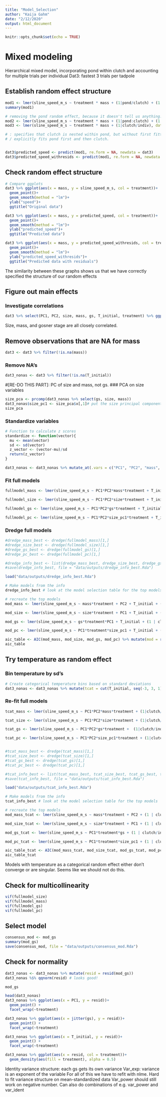 ```yaml
---
title: "Model_Selection"
author: "Kaija Gahm"
date: "2/12/2020"
output: html_document
---
```


```r
knitr::opts_chunk$set(echo = TRUE)
```

# Mixed modeling
Hierarchical mixed model, incorporating pond within clutch and accounting for multiple trials per individual
Dat3: fastest 3 trials per tadpole

## Establish random effect structure
```r
mod1 <- lmer(sline_speed_m_s ~ treatment * mass + (1|pond/clutch) + (1|indiv), data = dat3)
summary(mod1)

# removing the pond random effect, because it doesn't tell us anything. In fact, we need to do this to get a non-singular fit.
mod2 <- lmer(sline_speed_m_s ~ treatment * mass + (1|pond:clutch) + (1|indiv), data = dat3)
mod3 <- lmer(sline_speed_m_s ~ treatment * mass + (1|clutch/indiv), data = dat3) # use this syntax, but remember that clutch already accounts for being nested within pond. 

# : specifies that clutch is nested within pond, but without first fitting pond (since we discovered we don't need to)
# / explicitly fits pond first and then clutch.


dat3$predicted_speed <- predict(mod1, re.form = NA, newdata = dat3)
dat3$predicted_speed_withresids <- predict(mod1, re.form = NA, newdata = dat3) + resid(mod1, newdata = dat3)
```

## Check random effect structure
```r
# Compare ggplots
dat3 %>% ggplot(aes(x = mass, y = sline_speed_m_s, col = treatment))+
  geom_point()+
  geom_smooth(method = "lm")+
  ylab("speed")+
  ggtitle("Original data")

dat3 %>% ggplot(aes(x = mass, y = predicted_speed, col = treatment))+
  geom_point()+
  geom_smooth(method = "lm")+
  ylab("predicted_speed")+
  ggtitle("Predicted data")

dat3 %>% ggplot(aes(x = mass, y = predicted_speed_withresids, col = treatment))+
  geom_point()+
  geom_smooth(method = "lm")+
  ylab("predicted_speed_withresids")+
  ggtitle("Predicted data with residuals")
```
The similarity between these graphs shows us that we have correctly specified the structure of our random effects


## Figure out main effects
### Investigate correlations
```r
dat3 %>% select(PC1, PC2, size, mass, gs, T_initial, treatment) %>% ggpairs()
```
Size, mass, and gosner stage are all closely correlated. 

## Remove observations that are NA for mass
```r
dat3 <- dat3 %>% filter(!is.na(mass))
```

### Remove NA's
```r
dat3_nonas <- dat3 %>% filter(!is.na(T_initial))
```

#[RE-DO THIS PART]: PC of size and mass, not gs. 
### PCA on size variables
```r
size_pca <- prcomp(dat3_nonas %>% select(gs, size, mass))
dat3_nonas$size_pc1 <- size_pca$x[,1]# put the size principal component into the data frame
size_pca
```

### Standardize variables
```r
# Function to calculate z scores
standardize <- function(vector){
  mu <- mean(vector)
  sd <- sd(vector)
  z_vector <- (vector-mu)/sd
  return(z_vector)
}

dat3_nonas <- dat3_nonas %>% mutate_at(.vars = c("PC1", "PC2", "mass", "size", "gs", "size_pc1", "T_initial"), standardize)
```


### Fit full models
```r
fullmodel_mass <- lmer(sline_speed_m_s ~ PC1*PC2*mass*treatment + T_initial + (1|clutch/indiv), data = dat3_nonas, na.action = "na.fail", REML = FALSE) 

fullmodel_size <- lmer(sline_speed_m_s ~ PC1*PC2*size*treatment + T_initial + (1|clutch/indiv), data = dat3_nonas, na.action = "na.fail", REML = FALSE)

fullmodel_gs <- lmer(sline_speed_m_s ~ PC1*PC2*gs*treatment + T_initial + (1|clutch/indiv), data = dat3_nonas, na.action = "na.fail", REML = FALSE) # SINGULAR

fullmodel_pc <- lmer(sline_speed_m_s ~ PC1*PC2*size_pc1*treatment + T_initial + (1|clutch/indiv), data = dat3_nonas, na.action = "na.fail", REML = FALSE) # SINGULAR
```



### Dredge full models
```r
#dredge_mass_best <- dredge(fullmodel_mass)[1,]
#dredge_size_best <- dredge(fullmodel_size)[1,]
#dredge_gs_best <- dredge(fullmodel_gs)[1,]
#dredge_pc_best <- dredge(fullmodel_pc)[1,]

#dredge_info_best <- list(dredge_mass_best, dredge_size_best, dredge_gs_best, dredge_pc_best)
#save(dredge_info_best, file = "data/outputs/dredge_info_best.Rda")

load("data/outputs/dredge_info_best.Rda")

# Make models from the info
dredge_info_best # look at the model selection table for the top models

# recreate the top models
mod_mass <- lmer(sline_speed_m_s ~ mass*treatment + PC2 + T_initial + (1 | clutch/indiv), data = dat3_nonas)

mod_size <- lmer(sline_speed_m_s ~ size*treatment + PC1 + T_initial + (1 | clutch/indiv), data = dat3_nonas)

mod_gs <- lmer(sline_speed_m_s ~ gs*treatment*PC1 + T_initial + (1 | clutch/indiv), data = dat3_nonas)

mod_pc <- lmer(sline_speed_m_s ~ PC1*treatment*size_pc1 + T_initial + (1 | clutch/indiv), data = dat3_nonas) # this one is singular

aic_table <- AIC(mod_mass, mod_size, mod_gs, mod_pc) %>% mutate(mod = row.names(.)) %>% arrange(AIC)
aic_table
```


## Try temperature as random effect
### Bin temperature by sd's
```r
# Create categorical temperature bins based on standard deviations
dat3_nonas <- dat3_nonas %>% mutate(tcat = cut(T_initial, seq(-3, 3, 1), right = FALSE, labels = c(1:6)))
```

### Re-fit full models
```r
tcat_mass <- lmer(sline_speed_m_s ~ PC1*PC2*mass*treatment + (1|clutch/indiv) + (1|tcat), data = dat3_nonas, na.action = "na.fail", REML = FALSE) # FAILED TO CONVERGE

tcat_size <- lmer(sline_speed_m_s ~ PC1*PC2*size*treatment + (1|clutch/indiv) + (1|tcat), data = dat3_nonas, na.action = "na.fail", REML = FALSE)

tcat_gs <- lmer(sline_speed_m_s ~ PC1*PC2*gs*treatment +  (1|clutch/indiv) + (1|tcat), data = dat3_nonas, na.action = "na.fail", REML = FALSE) # SINGULAR

tcat_pc <- lmer(sline_speed_m_s ~ PC1*PC2*size_pc1*treatment + (1|clutch/indiv) + (1|tcat), data = dat3_nonas, na.action = "na.fail", REML = FALSE) # SINGULAR


#tcat_mass_best <- dredge(tcat_mass)[1,]
#tcat_size_best <- dredge(tcat_size)[1,]
#tcat_gs_best <- dredge(tcat_gs)[1,]
#tcat_pc_best <- dredge(tcat_pc)[1,]

#tcat_info_best <- list(tcat_mass_best, tcat_size_best, tcat_gs_best, tcat_pc_best)
#save(tcat_info_best, file = "data/outputs/tcat_info_best.Rda")

load("data/outputs/tcat_info_best.Rda")

# Make models from the info
tcat_info_best # look at the model selection table for the top models

# recreate the top models
mod_mass_tcat <- lmer(sline_speed_m_s ~ mass*treatment + PC2 + (1 | clutch/indiv) + (1 | tcat), data = dat3_nonas) # failed to converge

mod_size_tcat <- lmer(sline_speed_m_s ~ size*treatment + PC1 + (1 | clutch/indiv) + (1 | tcat), data = dat3_nonas) # is singular

mod_gs_tcat <- lmer(sline_speed_m_s ~ PC1*treatment*gs + (1 | clutch/indiv) + (1 | tcat), data = dat3_nonas) # is singular

mod_pc_tcat <- lmer(sline_speed_m_s ~ PC1*treatment*size_pc1 + (1 | clutch/indiv) + (1 | tcat), data = dat3_nonas) # is singular

aic_table_tcat <- AIC(mod_mass_tcat, mod_size_tcat, mod_gs_tcat, mod_pc_tcat) %>% mutate(mod = row.names(.)) %>% arrange(AIC)
aic_table_tcat
```


Models with temperature as a categorical random effect either don't converge or are singular. Seems like we should not do this.

## Check for multicollinearity
```r
vif(fullmodel_size)
vif(fullmodel_mass)
vif(fullmodel_gs)
vif(fullmodel_pc)
```

## Select model
```r
consensus_mod <- mod_gs
summary(mod_gs)
save(consensus_mod, file = "data/outputs/consensus_mod.Rda")
```

## Check for normality
```r
dat3_nonas <- dat3_nonas %>% mutate(resid = resid(mod_gs))
dat3_nonas %$% qqnorm(resid) # looks good! 

mod_gs

head(dat3_nonas)
dat3_nonas %>% ggplot(aes(x = PC1, y = resid))+
  geom_point() +
  facet_wrap(~treatment)

dat3_nonas %>% ggplot(aes(x = jitter(gs), y = resid))+
  geom_point() +
  facet_wrap(~treatment)

dat3_nonas %>% ggplot(aes(x = T_initial, y = resid))+
  geom_point() +
  facet_wrap(~treatment)

dat3_nonas %>% ggplot(aes(x = resid, col = treatment))+
  geom_density(aes(fill = treatment), alpha = 0.5)
```

Identity variance structure: each gs gets its own variance
Var_exp: variance is an exponent of the variable
For all of this we have to refit with nlme.
Hard to fit variance structure on mean-standardized data
Var_power should still work on negative number. Can also do combinations of e.g. var_power and var_ident